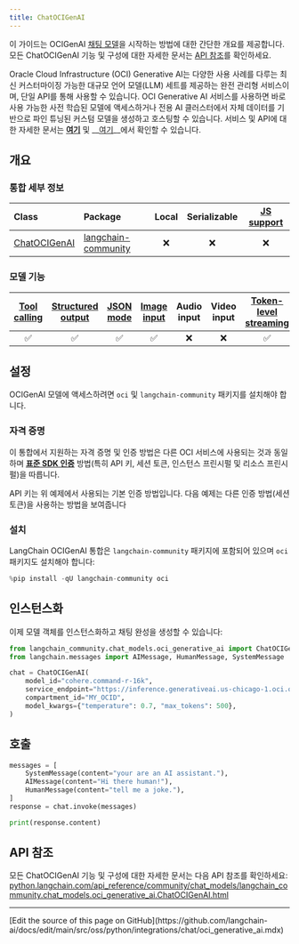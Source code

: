 ```yaml
---
title: ChatOCIGenAI
---
```


이 가이드는 OCIGenAI [채팅 모델](/oss/python/langchain/models)을 시작하는 방법에 대한 간단한 개요를 제공합니다. 모든 ChatOCIGenAI 기능 및 구성에 대한 자세한 문서는 [API 참조](https://python.langchain.com/api_reference/community/chat_models/langchain_community.chat_models.oci_generative_ai.ChatOCIGenAI.html)를 확인하세요.

Oracle Cloud Infrastructure (OCI) Generative AI는 다양한 사용 사례를 다루는 최신 커스터마이징 가능한 대규모 언어 모델(LLM) 세트를 제공하는 완전 관리형 서비스이며, 단일 API를 통해 사용할 수 있습니다.
OCI Generative AI 서비스를 사용하면 바로 사용 가능한 사전 학습된 모델에 액세스하거나 전용 AI 클러스터에서 자체 데이터를 기반으로 파인 튜닝된 커스텀 모델을 생성하고 호스팅할 수 있습니다. 서비스 및 API에 대한 자세한 문서는 __[여기](https://docs.oracle.com/en-us/iaas/Content/generative-ai/home.htm)__ 및 __[여기](https://docs.oracle.com/en-us/iaas/api/#/en/generative-ai/20231130/)__에서 확인할 수 있습니다.

## 개요

### 통합 세부 정보

| Class | Package | Local | Serializable | [JS support](https://js.langchain.com/docs/integrations/chat/oci_generative_ai) |
| :--- | :--- | :---: | :---: |  :---: |
| [ChatOCIGenAI](https://python.langchain.com/api_reference/community/chat_models/langchain_community.chat_models.oci_generative_ai.ChatOCIGenAI.html) | [langchain-community](https://python.langchain.com/api_reference/community/index.html) | ❌ | ❌ | ❌ |

### 모델 기능

| [Tool calling](/oss/python/langchain/tools/) | [Structured output](/oss/python/langchain/structured-output) | [JSON mode](/oss/python/langchain/structured-output#advanced-specifying-the-method-for-structuring-outputs) | [Image input](/oss/python/langchain/messages#multimodal) | Audio input | Video input | [Token-level streaming](/oss/python/langchain/streaming/) | Native async | [Token usage](/oss/python/langchain/models#token-usage) | [Logprobs](/oss/python/langchain/models#log-probabilities) |
| :---: | :---: | :---: | :---: |  :---: | :---: | :---: | :---: | :---: | :---: |
| ✅ | ✅ | ✅ | ✅ | ❌ | ❌ | ✅ | ❌ | ❌ | ❌ |

## 설정

OCIGenAI 모델에 액세스하려면 `oci` 및 `langchain-community` 패키지를 설치해야 합니다.

### 자격 증명

이 통합에서 지원하는 자격 증명 및 인증 방법은 다른 OCI 서비스에 사용되는 것과 동일하며 __[표준 SDK 인증](https://docs.oracle.com/en-us/iaas/Content/API/Concepts/sdk_authentication_methods.htm)__ 방법(특히 API 키, 세션 토큰, 인스턴스 프린시펄 및 리소스 프린시펄)을 따릅니다.

API 키는 위 예제에서 사용되는 기본 인증 방법입니다. 다음 예제는 다른 인증 방법(세션 토큰)을 사용하는 방법을 보여줍니다

### 설치

LangChain OCIGenAI 통합은 `langchain-community` 패키지에 포함되어 있으며 `oci` 패키지도 설치해야 합니다:

```python
%pip install -qU langchain-community oci
```

## 인스턴스화

이제 모델 객체를 인스턴스화하고 채팅 완성을 생성할 수 있습니다:

```python
from langchain_community.chat_models.oci_generative_ai import ChatOCIGenAI
from langchain.messages import AIMessage, HumanMessage, SystemMessage

chat = ChatOCIGenAI(
    model_id="cohere.command-r-16k",
    service_endpoint="https://inference.generativeai.us-chicago-1.oci.oraclecloud.com",
    compartment_id="MY_OCID",
    model_kwargs={"temperature": 0.7, "max_tokens": 500},
)
```

## 호출

```python
messages = [
    SystemMessage(content="your are an AI assistant."),
    AIMessage(content="Hi there human!"),
    HumanMessage(content="tell me a joke."),
]
response = chat.invoke(messages)
```

```python
print(response.content)
```

## API 참조

모든 ChatOCIGenAI 기능 및 구성에 대한 자세한 문서는 다음 API 참조를 확인하세요: [python.langchain.com/api_reference/community/chat_models/langchain_community.chat_models.oci_generative_ai.ChatOCIGenAI.html](https://python.langchain.com/api_reference/community/chat_models/langchain_community.chat_models.oci_generative_ai.ChatOCIGenAI.html)

---

<Callout icon="pen-to-square" iconType="regular">
  [Edit the source of this page on GitHub](https://github.com/langchain-ai/docs/edit/main/src/oss/python/integrations/chat/oci_generative_ai.mdx)
</Callout>
